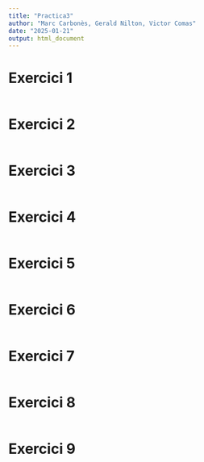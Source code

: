 ```yaml
---
title: "Practica3"
author: "Marc Carbonès, Gerald Nilton, Victor Comas"
date: "2025-01-21"
output: html_document
---
```

# Exercici 1

```r

```

# Exercici 2
```r

```


# Exercici 3
```r

```


# Exercici 4
```r

```


# Exercici 5
```r

```


# Exercici 6
```r

```


# Exercici 7
```r

```


# Exercici 8
```r

```


# Exercici 9
```r

```


